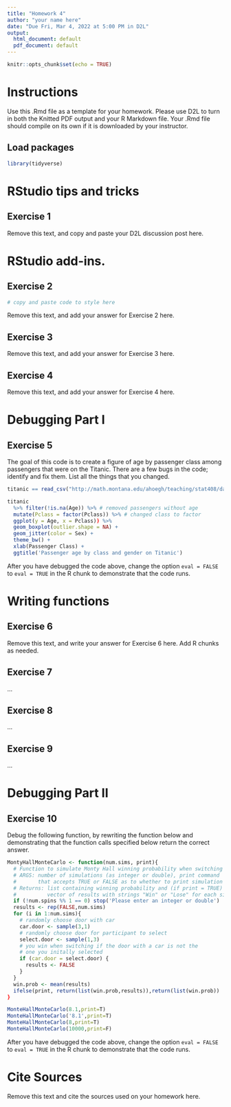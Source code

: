 ```yaml
---
title: "Homework 4"
author: "your name here"
date: "Due Fri, Mar 4, 2022 at 5:00 PM in D2L"
output:
  html_document: default
  pdf_document: default
---
```


```r
knitr::opts_chunk$set(echo = TRUE)
```

# Instructions

Use this .Rmd file as a template for your homework. Please use D2L to turn 
in both the Knitted PDF output and your R Markdown file. Your .Rmd file 
should compile on its own if it is downloaded by your instructor.

## Load packages

```r
library(tidyverse)
```

# RStudio tips and tricks

## Exercise 1

Remove this text, and copy and paste your D2L discussion post here.


# RStudio add-ins.

## Exercise 2

```r
# copy and paste code to style here
```

Remove this text, and add your answer for Exercise 2 here.


## Exercise 3

Remove this text, and add your answer for Exercise 3 here.


## Exercise 4

Remove this text, and add your answer for Exercise 4 here.


# Debugging Part I

## Exercise 5

The goal of this code is to create a figure of age by passenger 
class among passengers that were on the Titanic. There are a
few bugs in the code; identify and fix them.
List all the things that you changed.
```r
titanic == read_csv("http://math.montana.edu/ahoegh/teaching/stat408/datasets/titanic.csv")

titanic 
  %>% filter(!is.na(Age)) %>% # removed passengers without age
  mutate(Pclass = factor(Pclass)) %>% # changed class to factor
  ggplot(y = Age, x = Pclass)) %>%
  geom_boxplot(outlier.shape = NA) +
  geom_jitter(color = Sex) +
  theme_bw() + 
  xlab(Passenger Class) +
  ggtitle('Passenger age by class and gender on Titanic')
```

After you have debugged the code above, change the option `eval = FALSE`
to `eval = TRUE` in the R chunk to demonstrate that the code runs.


# Writing functions

## Exercise 6

Remove this text, and write your answer for Exercise 6 here.
Add R chunks as needed.

## Exercise 7

...

## Exercise 8

...

## Exercise 9

...


# Debugging Part II

## Exercise 10

Debug the following function, by rewriting the function below
and demonstrating that the function calls specified below
return the correct answer.

```r
MontyHallMonteCarlo <- function(num.sims, print){
  # Function to simulate Monty Hall winning probability when switching doors
  # ARGS: number of simulations (as integer or double), print command
  #       that accepts TRUE or FALSE as to whether to print simulation results
  # Returns: list containing winning probability and (if print = TRUE)
  #          vector of results with strings "Win" or "Lose" for each simulation
  if (!num.spins %% 1 == 0) stop('Please enter an integer or double')
  results <- rep(FALSE,num.sims)
  for (i in 1:num.sims){
    # randomly choose door with car
    car.door <- sample(3,1)
    # randomly choose door for participant to select
    select.door <- sample(1,3)
    # you win when switching if the door with a car is not the
    # one you initally selected
    if (car.door = select.door) {
      results <- FALSE
    }
  }
  win.prob <- mean(results)
  ifelse(print, return(list(win.prob,results)),return(list(win.prob))
}

MonteHallMonteCarlo(8.1,print=T)
MonteHallMonteCarlo('8.1',print=T)
MonteHallMonteCarlo(8,print=T)
MonteHallMonteCarlo(10000,print=F)
```

After you have debugged the code above, change the option `eval = FALSE`
to `eval = TRUE` in the R chunk to demonstrate that the code runs.


# Cite Sources

Remove this text and cite the sources used on your homework here.